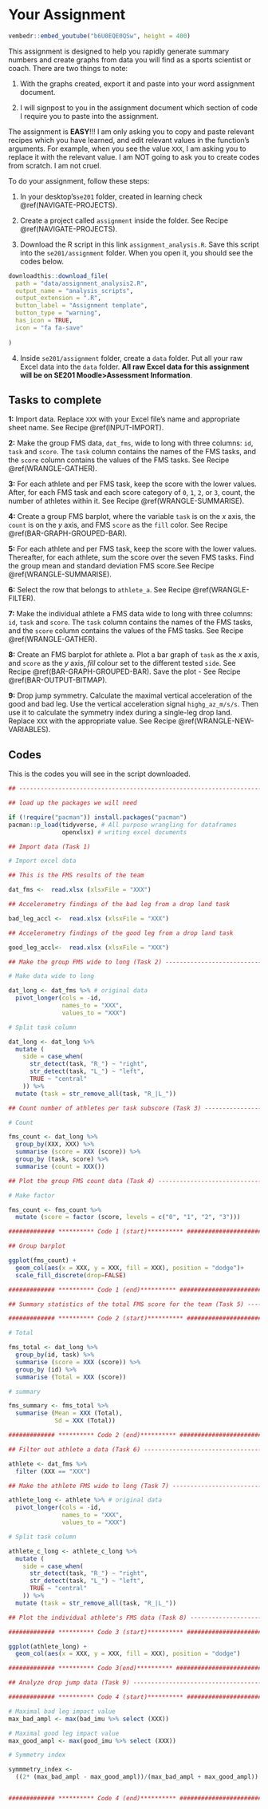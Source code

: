 
# Your Assignment 

```r
vembedr::embed_youtube("b6U0EQE0QSw", height = 400)
```

This assignment is designed to help you rapidly generate summary numbers and create graphs from data you will find as a sports scientist or coach. There are two things to note:

1. With the graphs created, export it and paste into your word assignment document. 

2. I will signpost to you in the assignment document which section of code I require you to paste into the assignment.

The assignment is **EASY**!!! I am only asking you to copy and paste relevant recipes which you have learned, and edit relevant values in the function's arguments. For example, when you see the value `XXX`, I am asking you to replace it with the relevant value. I am NOT going to ask you to create codes from scratch. I am not cruel. 

To do your assignment, follow these steps:

1. In your desktop's`se201` folder, created in learning check \@ref(NAVIGATE-PROJECTS).

2. Create a project called `assignment` inside the folder. See Recipe \@ref(NAVIGATE-PROJECTS).

3. Download the R script in this link `assignment_analysis.R`. Save this script into the `se201/assignment` folder. When you open it, you should see the codes below.

```r
downloadthis::download_file(
  path = "data/assignment_analysis2.R",
  output_name = "analysis_scripts",
  output_extension = ".R",
  button_label = "Assignment template",
  button_type = "warning",
  has_icon = TRUE,
  icon = "fa fa-save"
 
)
```


4. Inside `se201/assignment` folder, create a `data` folder. Put all your raw Excel data into the `data` folder. **All raw Excel data for this assignment will be on SE201 Moodle>Assessment Information**.

## Tasks to complete

**1:** Import data. Replace `XXX` with your Excel file's name and appropriate sheet name. See Recipe \@ref(INPUT-IMPORT).

**2:** Make the group FMS data, `dat_fms`, wide to long with three columns: `id`, `task` and `score`. The `task` column contains the names of the FMS tasks, and the `score` column contains the values of the FMS tasks. See Recipe \@ref(WRANGLE-GATHER).

**3:** For each athlete and per FMS task, keep the score with the lower values. After, for each FMS task and each score category of `0`, `1`, `2`, or `3`, count, the number of athletes within it. See Recipe \@ref(WRANGLE-SUMMARISE).

**4:** Create a group FMS barplot, where the variable `task` is on the *x* axis, the `count` is on the *y* axis, and  FMS `score` as the `fill` color. See Recipe \@ref(BAR-GRAPH-GROUPED-BAR).

**5:** For each athlete and per FMS task, keep the score with the lower values. Thereafter, for each athlete, sum the score over the seven FMS tasks. Find the group mean and standard deviation FMS score.See Recipe \@ref(WRANGLE-SUMMARISE).

**6:** Select the row that belongs to `athlete_a`. See Recipe \@ref(WRANGLE-FILTER).

**7:** Make the individual athlete a FMS data wide to long with three columns: `id`, `task` and `score`. The `task` column contains the names of the FMS tasks, and the `score` column contains the values of the FMS tasks. See Recipe \@ref(WRANGLE-GATHER).

**8:** Create an FMS barplot for athlete a. Plot a bar graph of `task` as the *x* axis, and `score` as the *y* axis, *fill* colour set to the different tested `side`. See Recipe \@ref(BAR-GRAPH-GROUPED-BAR). Save the plot - See Recipe \@ref(BAR-OUTPUT-BITMAP).

**9:** Drop jump symmetry. Calculate the maximal vertical acceleration of the good and bad leg. Use the vertical acceleration signal `highg_az_m/s/s`. Then use it to calculate the symmetry index during a single-leg drop land. Replace `XXX` with the appropriate value. See Recipe \@ref(WRANGLE-NEW-VARIABLES).

## Codes

This is the codes you will see in the script downloaded.

```r


## -----------------------------------------------------------------------------

## load up the packages we will need

if (!require("pacman")) install.packages("pacman")
pacman::p_load(tidyverse, # All purpose wrangling for dataframes
               openxlsx) # writing excel documents

## Import data (Task 1)

# Import excel data

## This is the FMS results of the team

dat_fms <-  read.xlsx (xlsxFile = "XXX")

## Accelerometry findings of the bad leg from a drop land task

bad_leg_accl <-  read.xlsx (xlsxFile = "XXX")

## Accelerometry findings of the good leg from a drop land task

good_leg_accl<-  read.xlsx (xlsxFile = "XXX")

## Make the group FMS wide to long (Task 2) ------------------------------------

# Make data wide to long

dat_long <- dat_fms %>% # original data
  pivot_longer(cols = -id,
               names_to = "XXX",
               values_to = "XXX")

# Split task column

dat_long <- dat_long %>%
  mutate (
    side = case_when(
      str_detect(task, "R_") ~ "right",
      str_detect(task, "L_") ~ "left",
      TRUE ~ "central"
    )) %>%
  mutate (task = str_remove_all(task, "R_|L_"))

## Count number of athletes per task subscore (Task 3) -------------------------

# Count

fms_count <- dat_long %>%
  group_by(XXX, XXX) %>%
  summarise (score = XXX (score)) %>%
  group_by (task, score) %>%
  summarise (count = XXX())

## Plot the group FMS count data (Task 4) --------------------------------------

# Make factor

fms_count <- fms_count %>%
  mutate (score = factor (score, levels = c("0", "1", "2", "3")))

############# ********** Code 1 (start)********** ##############################

## Group barplot

ggplot(fms_count) + 
  geom_col(aes(x = XXX, y = XXX, fill = XXX), position = "dodge")+ 
  scale_fill_discrete(drop=FALSE)

############# ********** Code 1 (end)********** ################################

## Summary statistics of the total FMS score for the team (Task 5) -------------

############# ********** Code 2 (start)********** ##############################

# Total

fms_total <- dat_long %>%
  group_by(id, task) %>%
  summarise (score = XXX (score)) %>%
  group_by (id) %>%
  summarise (Total = XXX (score))

# summary

fms_summary <- fms_total %>%
  summarise (Mean = XXX (Total),
             Sd = XXX (Total))

############# ********** Code 2 (end)********** ################################

## Filter out athlete a data (Task 6) ------------------------------------------

athlete <- dat_fms %>%
  filter (XXX == "XXX")

## Make the athlete FMS wide to long (Task 7) ----------------------------------

athlete_long <- athlete %>% # original data
  pivot_longer(cols = -id,
               names_to = "XXX",
               values_to = "XXX")

# Split task column

athlete_c_long <- athlete_c_long %>%
  mutate (
    side = case_when(
      str_detect(task, "R_") ~ "right",
      str_detect(task, "L_") ~ "left",
      TRUE ~ "central"
    )) %>%
  mutate (task = str_remove_all(task, "R_|L_"))

## Plot the individual athlete's FMS data (Task 8) -----------------------------

############# ********** Code 3 (start)********** ##############################

ggplot(athlete_long) + 
  geom_col(aes(x = XXX, y = XXX, fill = XXX), position = "dodge")

############# ********** Code 3(end)********** ################################

## Analyze drop jump data (Task 9) ---------------------------------------------

############# ********** Code 4 (start)********** ##############################

# Maximal bad leg impact value
max_bad_ampl <- max(bad_imu %>% select (XXX))

# Maximal good leg impact value
max_good_ampl <- max(good_imu %>% select (XXX))

# Symmetry index 

symmmetry_index <- 
  ((2* (max_bad_ampl - max_good_ampl))/(max_bad_ampl + max_good_ampl)) * 100


############# ********** Code 4 (end)********** ################################


```


